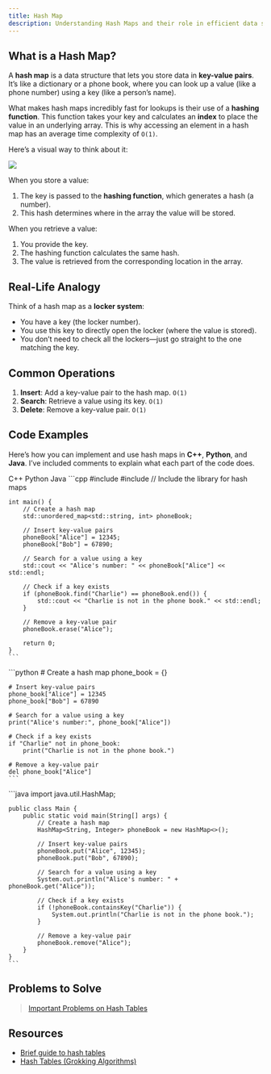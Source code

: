 ```yaml
---
title: Hash Map
description: Understanding Hash Maps and their role in efficient data storage and retrieval.
---
```


## <HoverUnderline>What is a Hash Map?</HoverUnderline>

A **hash map** is a data structure that lets you store data in **key-value pairs**. It’s like a dictionary or a phone book, where you can look up a value (like a phone number) using a key (like a person’s name).

What makes hash maps incredibly fast for lookups is their use of a **hashing function**. This function takes your key and calculates an **index** to place the value in an underlying array. This is why accessing an element in a hash map has an average time complexity of `O(1)`.

Here’s a visual way to think about it:

![](/hashmap.png)

When you store a value:
1. The key is passed to the **hashing function**, which generates a hash (a number).
2. This hash determines where in the array the value will be stored.

When you retrieve a value:
1. You provide the key.
2. The hashing function calculates the same hash.
3. The value is retrieved from the corresponding location in the array.

## <HoverUnderline>Real-Life Analogy</HoverUnderline>

Think of a hash map as a **locker system**:
- You have a key (the locker number).
- You use this key to directly open the locker (where the value is stored).
- You don’t need to check all the lockers—just go straight to the one matching the key.

## <HoverUnderline>Common Operations</HoverUnderline>

1. **Insert**: Add a key-value pair to the hash map. `O(1)`
2. **Search**: Retrieve a value using its key. `O(1)`
3. **Delete**: Remove a key-value pair. `O(1)`

## <HoverUnderline>Code Examples</HoverUnderline>

Here’s how you can implement and use hash maps in **C++**, **Python**, and **Java**. I’ve included comments to explain what each part of the code does.

<Tabs defaultValue="python" className="pt-5 pb-1">
  <TabsList>
    <TabsTrigger value="cpp">C++</TabsTrigger>
    <TabsTrigger value="python">Python</TabsTrigger>
    <TabsTrigger value="java">Java</TabsTrigger>
  </TabsList>

  <TabsContent value="cpp">
    ```cpp
    #include <iostream>
    #include <unordered_map> // Include the library for hash maps

    int main() {
        // Create a hash map
        std::unordered_map<std::string, int> phoneBook;

        // Insert key-value pairs
        phoneBook["Alice"] = 12345;
        phoneBook["Bob"] = 67890;

        // Search for a value using a key
        std::cout << "Alice's number: " << phoneBook["Alice"] << std::endl;

        // Check if a key exists
        if (phoneBook.find("Charlie") == phoneBook.end()) {
            std::cout << "Charlie is not in the phone book." << std::endl;
        }

        // Remove a key-value pair
        phoneBook.erase("Alice");

        return 0;
    }
    ```
  </TabsContent>

  <TabsContent value="python">
    ```python
    # Create a hash map
    phone_book = {}

    # Insert key-value pairs
    phone_book["Alice"] = 12345
    phone_book["Bob"] = 67890

    # Search for a value using a key
    print("Alice's number:", phone_book["Alice"])

    # Check if a key exists
    if "Charlie" not in phone_book:
        print("Charlie is not in the phone book.")

    # Remove a key-value pair
    del phone_book["Alice"]
    ```
  </TabsContent>

  <TabsContent value="java">
    ```java
    import java.util.HashMap;

    public class Main {
        public static void main(String[] args) {
            // Create a hash map
            HashMap<String, Integer> phoneBook = new HashMap<>();

            // Insert key-value pairs
            phoneBook.put("Alice", 12345);
            phoneBook.put("Bob", 67890);

            // Search for a value using a key
            System.out.println("Alice's number: " + phoneBook.get("Alice"));

            // Check if a key exists
            if (!phoneBook.containsKey("Charlie")) {
                System.out.println("Charlie is not in the phone book.");
            }

            // Remove a key-value pair
            phoneBook.remove("Alice");
        }
    }
    ```
  </TabsContent>
</Tabs>

## <HoverUnderline>Problems to Solve</HoverUnderline>

> [Important Problems on Hash Tables](https://leetcode.com/problem-list/akl1lyog/)

## <HoverUnderline>Resources</HoverUnderline>

- [Brief guide to hash tables](https://samuelalbanie.com/files/digest-slides/2022-09-brief-guide-to-hash-tables.pdf)
- [Hash Tables (Grokking Algorithms)](https://edu.anarcho-copy.org/Algorithm/grokking-algorithms-illustrated-programmers-curious.pdf#page=92)
